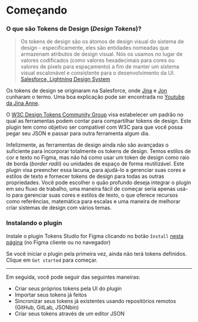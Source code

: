 # Começando

### O que são Tokens de Design (*Design Tokens*)?
> Os tokens de design são os átomos de design visual do sistema de design - especificamente, eles são entidades nomeadas que armazenam atributos de design visual. Nós os usamos no lugar de valores codificados (como valores hexadecimais para cores ou valores de pixels para espaçamento) a fim de manter um sistema visual escalonável e consistente para o desenvolvimento da UI.
[Salesforce, Lightning Design System](https://www.lightningdesignsystem.com/design-tokens/)

Os tokens de design se originaram na Salesforce, onde [Jina](https://twitter.com/jina) e [Jon](https://twitter.com/jonnyl) cunharam o termo. Uma boa explicação pode ser encontrada no [Youtube da Jina Anne](https://www.youtube.com/watch?v=q5qIowMyVt8).

O [W3C Design Tokens Community Group](https://github.com/design-tokens/community-group) visa estabelecer um padrão no qual as ferramentas podem contar para compartilhar tokens de design. Este plugin tem como objetivo ser compatível com W3C para que você possa pegar seu JSON e passar para outra ferramenta algum dia.

Infelizmente, as ferramentas de design ainda não são avançadas o suficiente para incorporar totalmente os tokens de design. Temos estilos de cor e texto no Figma, mas não há como usar um token de design como raio de borda (*border radii*) ou unidades de espaço de forma reutilizável. Este plugin visa preencher essa lacuna, para ajudá-lo a gerenciar suas cores e estilos de texto e fornecer tokens de design para todas as outras propriedades. Você pode escolher o quão profundo deseja integrar o plugin em seu fluxo de trabalho, uma maneira fácil de começar seria apenas usá-lo para gerenciar suas cores e estilos de texto, o que oferece recursos como referências, matemática para escalas e uma maneira de melhorar criar sistemas de design com vários temas.

### Instalando o plugin

Instale o plugin Tokens Studio for Figma clicando no botão `Install` [nesta página](https://www.figma.com/community/plugin/843461159747178978) (no Figma cliente ou no navegador)

Se você iniciar o plugin pela primeira vez, ainda não terá tokens definidos. Clique em `Get started` para começar.

---



<ReactPlayer
  muted
  width="100%"
  height="auto"
  loop
  playing
  controls
  url="/getting-started.mp4"
/>

Em seguida, você pode seguir das seguintes maneiras:

- Criar seus próprios tokens pela UI do plugin
- Importar seus tokens já feitos
- Sincronizar seus tokens já existentes usando repositórios remotos (GitHub, GitLab, JSONbin)
- Criar seus tokens através de um editor JSON
